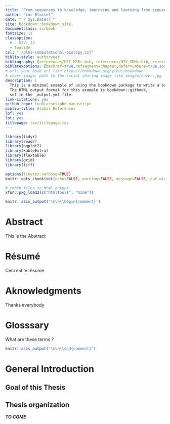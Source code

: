 ```yaml
--- 
title: "From sequences to knowledge, improving and learning from sequence alignments."
author: "Luc Blassel"
date: "`r Sys.Date()`"
site: bookdown::bookdown_site
documentclass: scrbook
fontsize: 11
classoption:
  # - DIV: 12
  - twoside
csl: "./plos-computational-biology.csl"
biblio-style: authoryear
bibliography: [references/HPC-MSRs.bib, references/HIV-DRMs.bib, references/Sequence-Data.bib]
biblatexoptions: [backref=true,refsegment=chapter,defernumbers=true,sorting=nyt,maxnames=3,maxbibnames=3,minnames=2,uniquelist=false]
# url: your book url like https://bookdown.org/yihui/bookdown
# cover-image: path to the social sharing image like images/cover.jpg
description: |
  This is a minimal example of using the bookdown package to write a book.
  The HTML output format for this example is bookdown::gitbook,
  set in the _output.yml file.
link-citations: yes
github-repo: lucblassel/phd-manuscript
biblio-title: Global References
lof: yes
lot: yes
titlepage: tex/titlepage.tex
---
```


```r
library(tidyr)
library(readr)
library(ggplot2)
library(kableExtra)
library(flextable)
library(grid)
library(tiff)

options(tinytex.verbose=TRUE)
knitr::opts_chunk$set(echo=FALSE, warning=FALSE, message=FALSE, out.width="90%", fig.align="center", cache=TRUE)

# embed files in html output
xfun::pkg_load2(c("htmltools", "mime"))
```

\pagestyle{empty}

```r
knitr::asis_output('\n\n\\begin{comment}')
```


# Abstract {-}
This is the Abstract

# Résumé {-}
Ceci est le résumé

# Aknowledgments {-}
Thanks everybody

# Glosssary {-}
What are these terms ? 

```r
knitr::asis_output('\n\n\\end{comment}')
```

\pagestyle{fancy}
\fancyhf{}
\fancyhead[LE]{CHAPTER \thechapter} 
\fancyhead[RO]{\rightmark}
\fancyfoot[CO,CE]{\thepage}

# General Introduction {-}
## Goal of this Thesis {-}
## Thesis organization {-}
***TO COME***
